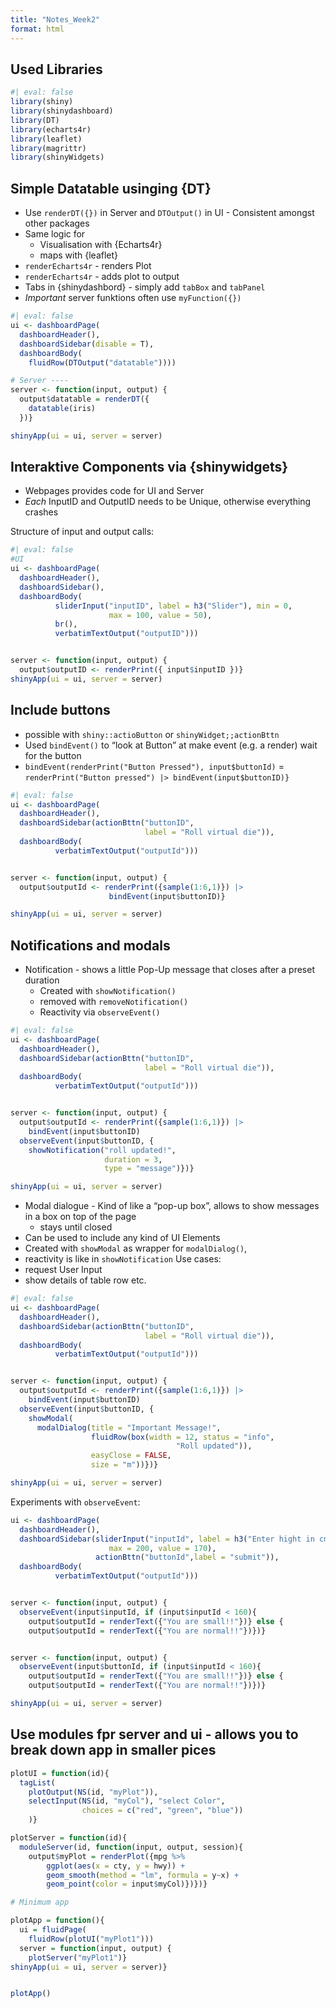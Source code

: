 ```yaml
---
title: "Notes_Week2"
format: html
---
```

## Used Libraries
```r
#| eval: false
library(shiny)
library(shinydashboard)
library(DT)
library(echarts4r)
library(leaflet)
library(magrittr)
library(shinyWidgets)
```




## Simple Datatable usinging {DT}

- Use `renderDT({})` in Server and `DTOutput()` in UI - Consistent amongst other packages
- Same logic for
    - Visualisation with {Echarts4r}
    - maps with  {leaflet}
    
- `renderEcharts4r` - renders Plot
- `renderEcharts4r` - adds plot to output 
- Tabs in {shinydashbord} - simply add `tabBox` and `tabPanel`
- *Important* server funktions often use `myFunction({})`

```r
#| eval: false
ui <- dashboardPage(
  dashboardHeader(),
  dashboardSidebar(disable = T),
  dashboardBody(
    fluidRow(DTOutput("datatable"))))

# Server ----
server <- function(input, output) {
  output$datatable = renderDT({
    datatable(iris)
  })}

shinyApp(ui = ui, server = server)
```

## Interaktive Components via {shinywidgets}

- Webpages provides code for UI and Server
- *Each* InputID and OutputID needs to be Unique, otherwise everything crashes

Structure of input and output calls:

```r
#| eval: false
#UI
ui <- dashboardPage(
  dashboardHeader(),
  dashboardSidebar(),
  dashboardBody(
          sliderInput("inputID", label = h3("Slider"), min = 0, 
                      max = 100, value = 50),
          br(),
          verbatimTextOutput("outputID")))


server <- function(input, output) {
  output$outputID <- renderPrint({ input$inputID })}
shinyApp(ui = ui, server = server)
```

## Include buttons
- possible with `shiny::actioButton` or `shinyWidget;;actionBttn`
- Used `bindEvent()` to "look at Button" at make event (e.g. a render) wait for the button
- `bindEvent(renderPrint("Button Pressed"), input$buttonId)` = `renderPrint("Button pressed") |> bindEvent(input$buttonID)}` 

```r
#| eval: false
ui <- dashboardPage(
  dashboardHeader(),
  dashboardSidebar(actionBttn("buttonID",
                              label = "Roll virtual die")),
  dashboardBody(
          verbatimTextOutput("outputId")))


server <- function(input, output) {
  output$outputId <- renderPrint({sample(1:6,1)}) |>
                      bindEvent(input$buttonID)}

shinyApp(ui = ui, server = server)
```

## Notifications and modals

- Notification - shows a little Pop-Up message that closes after a preset duration
  - Created with `showNotification()`
  - removed with `removeNotification()`
  - Reactivity via  `observeEvent()`

```r
#| eval: false
ui <- dashboardPage(
  dashboardHeader(),
  dashboardSidebar(actionBttn("buttonID",
                              label = "Roll virtual die")),
  dashboardBody(
          verbatimTextOutput("outputId")))


server <- function(input, output) {
  output$outputId <- renderPrint({sample(1:6,1)}) |>
    bindEvent(input$buttonID)
  observeEvent(input$buttonID, {
    showNotification("roll updated!",
                     duration = 3,
                     type = "message")})}

shinyApp(ui = ui, server = server)
``` 
  

- Modal dialogue - Kind of like a "pop-up box", allows to show messages in a box on top of the page  
    - stays until closed 
- Can be used to include any kind of UI Elements
- Created with `showModal` as wrapper for `modalDialog()`, 
- reactivity is like in `showNotification`
Use cases:
- request User Input
- show details of table row etc. 


```r
#| eval: false
ui <- dashboardPage(
  dashboardHeader(),
  dashboardSidebar(actionBttn("buttonID",
                              label = "Roll virtual die")),
  dashboardBody(
          verbatimTextOutput("outputId")))


server <- function(input, output) {
  output$outputId <- renderPrint({sample(1:6,1)}) |>
    bindEvent(input$buttonID)
  observeEvent(input$buttonID, {
    showModal(
      modalDialog(title = "Important Message!",
                  fluidRow(box(width = 12, status = "info",
                                     "Roll updated")),
                  easyClose = FALSE,
                  size = "m"))})}

shinyApp(ui = ui, server = server)
``` 
Experiments with `observeEvent`: 

```r
ui <- dashboardPage(
  dashboardHeader(),
  dashboardSidebar(sliderInput("inputId", label = h3("Enter hight in cm"), min = 100, 
                      max = 200, value = 170),
                   actionBttn("buttonId",label = "submit")),
  dashboardBody(
          verbatimTextOutput("outputId")))


server <- function(input, output) {
  observeEvent(input$inputId, if (input$inputId < 160){
    output$outputId = renderText({"You are small!!"})} else {
    output$outputId = renderText({"You are normal!!"})})}


server <- function(input, output) {
  observeEvent(input$buttonId, if (input$inputId < 160){
    output$outputId = renderText({"You are small!!"})} else {
    output$outputId = renderText({"You are normal!!"})})}

shinyApp(ui = ui, server = server)

```

## Use modules fpr server and ui - allows you to break down app in smaller pices

```r
plotUI = function(id){
  tagList(
    plotOutput(NS(id, "myPlot")),
    selectInput(NS(id, "myCol"), "select Color",
                choices = c("red", "green", "blue"))
    )}

plotServer = function(id){
  moduleServer(id, function(input, output, session){
    output$myPlot = renderPlot({mpg %>% 
        ggplot(aes(x = cty, y = hwy)) +
        geom_smooth(method = "lm", formula = y~x) + 
        geom_point(color = input$myCol)})})}

# Minimum app

plotApp = function(){
  ui = fluidPage(
    fluidRow(plotUI("myPlot1")))
  server = function(input, output) {
    plotServer("myPlot1")}
shinyApp(ui = ui, server = server)}


plotApp()
```

